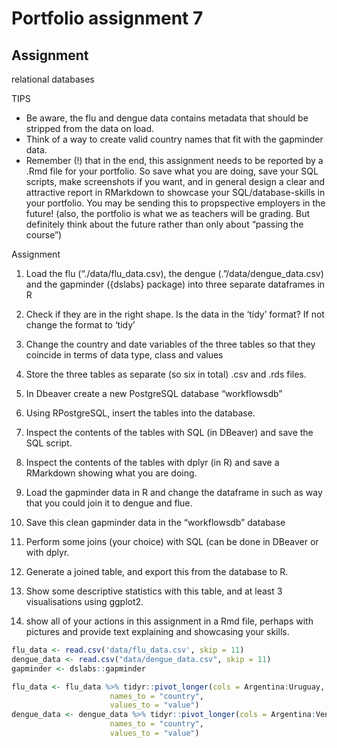 # Portfolio assignment 7 {.tabset .unnumbered}
## Assignment {.unnumbered}
relational databases

TIPS

- Be aware, the flu and dengue data contains metadata that should be stripped from the data on load.
- Think of a way to create valid country names that fit with the gapminder data.
- Remember (!) that in the end, this assignment needs to be reported by a .Rmd file for your portfolio. So save what you are doing, save your SQL scripts, make screenshots if you want, and in general design a clear and attractive report in RMarkdown to showcase your SQL/database-skills in your portfolio. You may be sending this to propspective employers in the future! (also, the portfolio is what we as teachers will be grading. But definitely think about the future rather than only about “passing the course”)

Assignment

1. Load the flu (“./data/flu_data.csv), the dengue (.”/data/dengue_data.csv) and the gapminder ({dslabs} package) into three separate dataframes in R

2. Check if they are in the right shape. Is the data in the ‘tidy’ format? If not change the format to ‘tidy’

3. Change the country and date variables of the three tables so that they coincide in terms of data type, class and values

4. Store the three tables as separate (so six in total) .csv and .rds files.

5. In Dbeaver create a new PostgreSQL database “workflowsdb”

6. Using RPostgreSQL, insert the tables into the database.

7. Inspect the contents of the tables with SQL (in DBeaver) and save the SQL script.

8. Inspect the contents of the tables with dplyr (in R) and save a RMarkdown showing what you are doing.

9. Load the gapminder data in R and change the dataframe in such as way that you could join it to dengue and flue.

10. Save this clean gapminder data in the “workflowsdb” database

11. Perform some joins (your choice) with SQL (can be done in DBeaver or with dplyr.

12. Generate a joined table, and export this from the database to R.

13. Show some descriptive statistics with this table, and at least 3 visualisations using ggplot2.

14. show all of your actions in this assignment in a Rmd file, perhaps with pictures and provide text explaining and showcasing your skills.

```r
flu_data <- read.csv('data/flu_data.csv', skip = 11)
dengue_data <- read.csv("data/dengue_data.csv", skip = 11)
gapminder <- dslabs::gapminder
```

```r
flu_data <- flu_data %>% tidyr::pivot_longer(cols = Argentina:Uruguay,
                      names_to = "country", 
                      values_to = "value")
dengue_data <- dengue_data %>% tidyr::pivot_longer(cols = Argentina:Venezuela,
                      names_to = "country", 
                      values_to = "value")
```